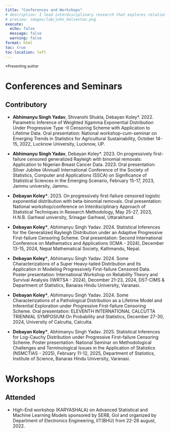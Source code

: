 ```yaml
---
title: "Conferences and Workshops"
# description: I lead interdisciplinary research that explores relationships between technological change and factors that shape it, such as consumer behavior, market dynamics, and policy. I apply a systems engineering perspective to better understand these relationships and to inform policy, with an emphasis on accelerating transitions to cleaner technologies. I have expertise in choice modeling, survey design, programming in R, China, and the global electric vehicle industry.
# preview: images/lab/john_helveston.png
execute: 
  echo: false
  message: false
  warning: false
format: html 
toc: true
toc-location: left
---
```


^\*Presenting author^

# Conferences and Seminars

## Contributory

-   **Abhimanyu Singh Yadav**, Shivanshi Shukla, Debayan Koley\*. 2022. Parametric Inference of Weighted Xgamma Exponential Distribution Under Progressive Type -II Censoring Scheme with Application to Lifetime Data. Oral presentation: National workshop-cum-seminar on Emerging Trends in Statistics for Agricultural Sustainability, October 14-15, 2022, Lucknow University, Lucknow, UP.

-   **Abhimanyu Singh Yadav**, Debayan Koley\*. 2023. On progressively first-failure censored generalized Rayleigh with binomial removals: Application to Nigerian Breast Cancer Data. 2023. Oral presentation: Silver Jubilee (Annual) International Conference of the Society of Statistics, Computer and Applications (SSCA) on Significance of Statistical Sciences in the Emerging Scenario, February 15-17, 2023, Jammu university, Jammu.

-   **Debayan Koley\***. 2023. On progressively first-failure censored logistic exponential distribution with beta-binomial removals. Oral presentation: National workshop/conference on Interdisciplinary Approach of Statistical Techniques in Research Methodology, May 25-27, 2023, H.N.B. Garhwal university, Srinagar Garhwal, Uttarakhand.

-   **Debayan Koley\***, Abhimanyu Singh Yadav. 2024. Statistical Inferences for the Generalized Rayleigh Distribution under an Adaptive Progressive First-failure Censoring Scheme. Oral presentation: Second International Conference on Mathematics and Applications (ICMA - 2024), December 13-15, 2024, Nepal Mathematical Society, Kathmandu, Nepal.

-   **Debayan Koley\***, Abhimanyu Singh Yadav. 2024. Some Characterizations of a Super Heavy-tailed Distribution and Its Application in Modeling Progressively First-failure Censored Data. Poster presentation: International Workshop on Reliability Theory and Survival Analysis (IWRTSA - 2024), December 21-23, 2024, DST-CIMS & Department of Statistics, Banaras Hindu University, Varanasi.

-   **Debayan Koley\***, Abhimanyu Singh Yadav. 2024. Some Characterizations of a Pathological Distribution as a Lifetime Model and Inferential Exploration under Progressive First-failure Censoring Scheme. Oral presentation: ELEVENTH INTERNATIONAL CALCUTTA TRIENNIAL SYMPOSIUM On Probability and Statistics, December 27-30, 2024, University of Calcutta, Calcutta.

-   **Debayan Koley\***, Abhimanyu Singh Yadav. 2025. Statistical Inferences for Log-Cauchy Distribution under Progressive First-failure Censoring Scheme. Poster presentation: National Seminar on Methodological Challenges and Terminological Issues in the Application of Statistics (NSMCTIAS - 2025), February 11-12, 2025, Department of Statistics, Institute of Science, Banaras Hindu University, Varanasi.

# Workshops

## Attended

-   High-End workshop (KARYASHALA) on Advanced Statistical and Machine Learning Models sponsored by SERB, GoI and organized by Department of Electronics Engineering, IIT(BHU) from 22-28 august, 2022.
